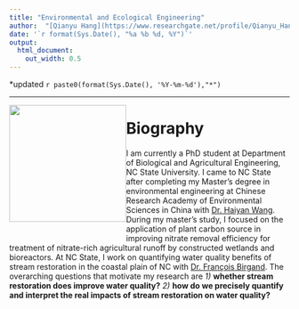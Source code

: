 ```yaml
---
title: "Environmental and Ecological Engineering"
author:  "[Qianyu Hang](https://www.researchgate.net/profile/Qianyu_Hang2) at NC State University"
date: '`r format(Sys.Date(), "%a %b %d, %Y")`'
output:
  html_document:
    out_width: 0.5
---
```


<script type="text/javascript"><!--
var imlocation = "images/";
 function ImageArray (n) {
   this.length = n;
   for (var i =1; i <= n; i++) {
     this[i] = ' '
   }
 }
image = new ImageArray(7);
image[0] = 'index1.jpg';
image[1] = 'index2.jpg';
image[2] = 'index3.jpg';
image[3] = 'index4.jpg';
image[4] = 'index5.jpg';
image[5] = 'index6.jpg';
image[6] = 'index7.jpg';
var currentdate = new Date();
var imagenumber = currentdate.getDay();
document.write('<img src="' + imlocation + image[imagenumber] + '">');
//--></script>

<div class = "row">
<div class = "col-md-9"></div><div class = "col-md-3" align="right">*updated `r paste0(format(Sys.Date(), '%Y-%m-%d'),"*")`</div></div>

--------

<div style="float: left; position: relative"><img src="images/qianyu.JPG" width = "210" />
<center>
<br/>
<a href='mailto:qhang@ncsu.edu'><i class="fa fa-envelope-o fa-2x" aria-hidden="true"></i></a>&nbsp;&nbsp;
<a href='https://scholar.google.com/citations?user=bakil3oAAAAJ&hl=en'><i class="fa fa-google fa-2x"></i></a>&nbsp;&nbsp;
<a href='https://github.com/hangqianyu'><i class="fa fa-github fa-2x"></i></a>&nbsp;&nbsp;
<a href='https://www.linkedin.com/in/qianyu-hang-99562215a/'><i class="fa fa-linkedin fa-2x"></i></a>&nbsp;&nbsp;
<a href='https://www.researchgate.net/profile/Qianyu_Hang2'><i class="fa fa-map-marker fa-2x"></i></a>
<center>
</div>

<div class = "col-md-8">

# Biography
I am currently a PhD student at Department of Biological and Agricultural Engineering, NC State University. I came to NC State after completing my Master’s degree in environmental engineering at Chinese Research Academy of Environmental Sciences in China with [Dr. Haiyan Wang](http://www.craes.cn/sssds/2812.jhtml). During my master’s study, I focused on the application of plant carbon source in improving nitrate removal efficiency for treatment of nitrate-rich agricultural runoff by constructed wetlands and bioreactors. At NC State, I work on quantifying water quality benefits of stream restoration in the coastal plain of NC with [Dr. François Birgand](https://www.bae.ncsu.edu/people/birgand/). The overarching questions that motivate my research are *1)* **whether stream restoration does improve water quality?**  *2)* **how do we precisely quantify and interpret the real impacts of stream restoration on water quality?** 
